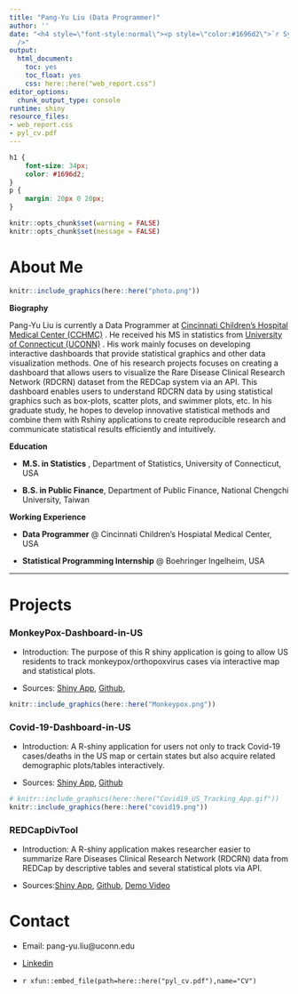 ---
title: "Pang-Yu Liu (Data Programmer)"
author: ''
date: "<h4 style=\"font-style:normal\"><p style=\"color:#1696d2\">`r Sys.Date()`</p></h4><br
  />"
output:
  html_document:
    toc: yes
    toc_float: yes
    css: here::here("web_report.css")
editor_options:
  chunk_output_type: console
runtime: shiny
resource_files:
- web_report.css
- pyl_cv.pdf
---

<style>
@import url('https://fonts.googleapis.com/css?family=Lato&display=swap');
</style>

<link rel="stylesheet" href="//fonts.googleapis.com/css?family=Lato" />

```{css echo=FALSE}
h1 {
    font-size: 34px;
    color: #1696d2;
}
p {
    margin: 20px 0 20px;
}
```

```{r rmarkdown-setup, echo = FALSE}
knitr::opts_chunk$set(warning = FALSE)
knitr::opts_chunk$set(message = FALSE)
```

# About Me

```{r echo=FALSE,out.width="25%", out.height='25%'}
knitr::include_graphics(here::here("photo.png"))

```

 __Biography__

Pang-Yu Liu is currently a Data Programmer at [Cincinnati Children's Hospital Medical Center (CCHMC)](https://www.cincinnatichildrens.org/research/divisions/b/biostatistics) . He received his MS in statistics from [University of Connecticut (UCONN)](https://stat.uconn.edu/) . His work mainly focuses on developing interactive dashboards that provide statistical graphics and other data visualization methods. One of his research projects focuses on creating a dashboard that allows users to visualize the Rare Disease Clinical Research Network (RDCRN) dataset from the REDCap system via an API. This dashboard enables users to understand RDCRN data by using statistical graphics such as box-plots, scatter plots, and swimmer plots, etc. In his graduate study, he hopes to develop innovative statistical methods and combine them with Rshiny applications to create reproducible research and communicate statistical results efficiently and intuitively.

 **Education**

* **M.S. in Statistics** , Department of Statistics, University of Connecticut, USA

* **B.S. in Public Finance**, Department of Public Finance, National Chengchi University, Taiwan

 **Working Experience**

* **Data Programmer** @ Cincinnati Children's Hospiatal Medical Center, USA


* **Statistical Programming Internship** @ Boehringer Ingelheim, USA

 


-----

# Projects

### **MonkeyPox-Dashboard-in-US**

* Introduction: The purpose of this R shiny application is going to allow US residents to track monkeypox/orthopoxvirus cases via interactive map and statistical plots. 

* Sources: [Shiny App](https://jeffliu.shinyapps.io/MonkeyPoxDashboard/#section-dashboard), [Github](https://github.com/liuc3k/MonkeyPox-Dashboard-in-US),

```{r echo=FALSE ,out.width="75%", out.height='50%'}
knitr::include_graphics(here::here("Monkeypox.png"))

```

### **Covid-19-Dashboard-in-US**



* Introduction: A R-shiny application for users not only to track Covid-19 cases/deaths in the US map or certain states but also acquire related demographic plots/tables interactively.

* Sources: [Shiny App](https://jeffliu.shinyapps.io/covid19dashboard/), [Github](https://github.com/liuc3k/Covid-19-Dashboard-in-US)


```{r echo=FALSE, out.width="75%", out.height='50%'}
# knitr::include_graphics(here::here("Covid19_US_Tracking_App.gif"))
knitr::include_graphics(here::here("covid19.png"))
```

### **REDCapDivTool** 

* Introduction: A R-shiny application makes researcher easier to summarize Rare Diseases Clinical Research Network (RDCRN) data from REDCap by descriptive tables and several statistical plots via API.

* Sources:[Shiny App](https://jeffliu.shinyapps.io/covid19dashboard/), [Github](https://github.com/liuc3k/Redcap2Rshiny),
[Demo Video](https://youtu.be/ITmgK070nMg)



# Contact

* Email: pang-yu.liu@uconn.edu 

* [Linkedin](https://www.linkedin.com/in/pang-yu-liu-468479129) 

* `r xfun::embed_file(path=here::here("pyl_cv.pdf"),name="CV")`







